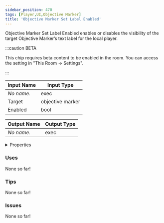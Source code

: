 ```yaml
---
sidebar_position: 470
tags: [Player,UI,Objective Marker]
title: 'Objective Marker Set Label Enabled'
---
```


Objective Marker Set Label Enabled enables or disables the visibility of the target Objective Marker’s text label for the local player.

:::caution BETA

This chip requires beta content to be enabled in the room. You can access the setting in "This Room -> Settings".

:::

<IChip uuid="d836b2c6-5cd1-43ac-878e-ea886932031d"/>

| Input Name | Input Type |
|-----------|-----------|
| *No name.* | exec |
| Target | objective marker |
| Enabled | bool |

| Output Name | Output Type |
|-----------|-----------|
| *No name.* | exec |


<details>
  <summary>Properties</summary>
  <div>
    <div>
    <table>
      <thead>
        <tr>
          <th>Is beta required?</th>
          <th>Yes</th>
        </tr>
        <tr>
          <th>Is this chip a trolling risk?</th>
          <th>No</th>
        </tr>
        <tr>
          <th>Is this chip a role assignment risk?</th>
          <th>No</th>
        </tr>
        <tr>
          <th>Chip UUID</th>
          <th>d836b2c6-5cd1-43ac-878e-ea886932031d</th>
        </tr>
        <tr>
          <th>Room availability</th>
          <th>Available everywhere</th>
        </tr>
      </thead>
    </table>
    </div>
  </div>
</details>

### Uses

None so far!

### Tips

None so far!

### Issues

None so far!